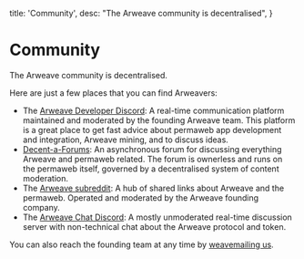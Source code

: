
  title: 'Community',
  desc: "The Arweave community is decentralised",
}

# Community

The Arweave community is decentralised.

Here are just a few places that you can find Arweavers:

- The [Arweave Developer Discord](): A real-time communication platform maintained and moderated by the founding Arweave team. This platform is a great place to get fast advice about permaweb app development and integration, Arweave mining, and to discuss ideas.
- [Decent-a-Forums](): An asynchronous forum for discussing everything Arweave and permaweb related. The forum is ownerless and runs on the permaweb itself, governed by a decentralised system of content moderation.
- The [Arweave subreddit](): A hub of shared links about Arweave and the permaweb. Operated and moderated by the Arweave founding company.
- The [Arweave Chat Discord](): A mostly unmoderated real-time discussion server with non-technical chat about the Arweave protocol and token.

You can also reach the founding team at any time by [weavemailing us](https://weavemail.app?to=OUR_ADDRESS).